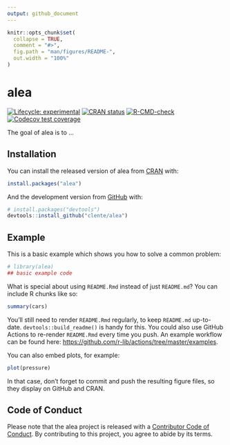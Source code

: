 ```yaml
---
output: github_document
---
```


<!-- README.md is generated from README.Rmd. Please edit that file -->

```r
knitr::opts_chunk$set(
  collapse = TRUE,
  comment = "#>",
  fig.path = "man/figures/README-",
  out.width = "100%"
)
```

# alea

<!-- badges: start -->
[![Lifecycle: experimental](https://img.shields.io/badge/lifecycle-experimental-orange.svg)](https://lifecycle.r-lib.org/articles/stages.html#experimental)
[![CRAN status](https://www.r-pkg.org/badges/version/alea)](https://CRAN.R-project.org/package=alea)
[![R-CMD-check](https://github.com/clente/alea/workflows/Check/badge.svg)](https://github.com/clente/alea/actions)
[![Codecov test
coverage](https://codecov.io/gh/clente/alea/branch/main/graph/badge.svg?token=ER3TMR0V9F)](https://codecov.io/gh/clente/alea?branch=master)
<!-- badges: end -->

The goal of alea is to ...

## Installation

You can install the released version of alea from [CRAN](https://CRAN.R-project.org) with:

``` r
install.packages("alea")
```

And the development version from [GitHub](https://github.com/) with:

``` r
# install.packages("devtools")
devtools::install_github("clente/alea")
```
## Example

This is a basic example which shows you how to solve a common problem:

```r
# library(alea)
## basic example code
```

What is special about using `README.Rmd` instead of just `README.md`? You can include R chunks like so:

```r
summary(cars)
```

You'll still need to render `README.Rmd` regularly, to keep `README.md` up-to-date. `devtools::build_readme()` is handy for this. You could also use GitHub Actions to re-render `README.Rmd` every time you push. An example workflow can be found here: <https://github.com/r-lib/actions/tree/master/examples>.

You can also embed plots, for example:

```r
plot(pressure)
```

In that case, don't forget to commit and push the resulting figure files, so they display on GitHub and CRAN.

## Code of Conduct

Please note that the alea project is released with a [Contributor Code of Conduct](https://contributor-covenant.org/version/2/0/CODE_OF_CONDUCT.html). By contributing to this project, you agree to abide by its terms.
